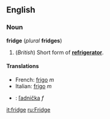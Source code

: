 ==English==
===Noun===
'''fridge''' (''plural'' '''fridges''')

#(''British'') Short form of '''[[refrigerator]]'''.

====Translations====
<!--Please add short forms here, if these exist, in preference to translations of the full form "refrigerator"-->
*French: [[frigo#French|frigo]] ''m''
*Italian: [[frigo#Italian|frigo]] ''m''
*{{sk}}: [[ľadnička#Slovak|ľadnička]] ''f''

[[it:fridge]]
[[ru:Fridge]]